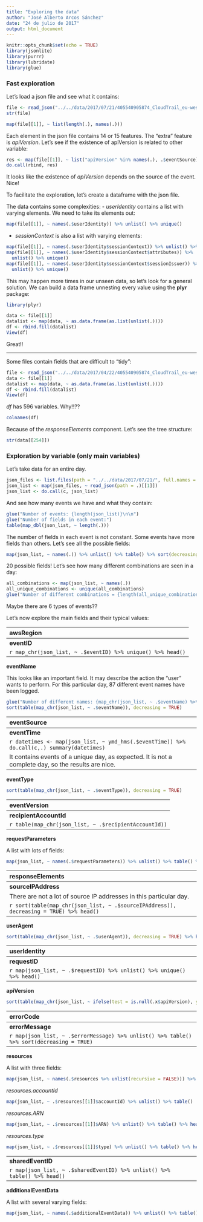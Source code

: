 ```yaml
---
title: "Exploring the data"
author: "José Alberto Arcos Sánchez"
date: "24 de julio de 2017"
output: html_document
---
```


```r
knitr::opts_chunk$set(echo = TRUE)
library(jsonlite)
library(purrr)
library(lubridate)
library(glue)
```


### Fast exploration


Let's load a json file and see what it contains:

```r
file <- read_json("../../data/2017/07/21/405540905874_CloudTrail_eu-west-1_20170721T0000Z_toFMCcKusnum4iUt.json")
str(file)
```

```r
map(file[[1]], ~ list(length(.), names(.)))
```

Each element in the json file contains 14 or 15 features. The "extra" feature is *apiVersion*. Let's see if the existence of apiVersion is related to other variable:

```r
res <- map(file[[1]], ~ list("apiVersion" %in% names(.), .$eventSource))
do.call(rbind, res)
```

It looks like the existence of *apiVersion* depends on the source of the event. Nice!

To facilitate the exploration, let's create a dataframe with the json file.

The data contains some complexities:
- *userIdentity* contains a list with varying elements. We need to take its elements out:

```r
map(file[[1]], ~ names(.$userIdentity)) %>% unlist() %>% unique()
```

- *sessionContext* is also a list with varying elements:

```r
map(file[[1]], ~ names(.$userIdentity$sessionContext)) %>% unlist() %>% unique()
map(file[[1]], ~ names(.$userIdentity$sessionContext$attributes)) %>% 
  unlist() %>% unique()
map(file[[1]], ~ names(.$userIdentity$sessionContext$sessionIssuer)) %>% 
  unlist() %>% unique()
```

This may happen more times in our unseen data, so let's look for a general solution. We can build a data frame unnesting every value using the **plyr** package:

```r
library(plyr)

data <- file[[1]]
datalist <- map(data, ~ as.data.frame(as.list(unlist(.))))
df <- rbind.fill(datalist)
View(df)
```

Great!! 

--------------------------------------------------------------------------------

Some files contain fields that are difficult to "tidy":

```r
file <- read_json("../../data/2017/04/22/405540905874_CloudTrail_eu-west-1_20170422T0000Z_EdBbEouphu5PwnGH.json")
data <- file[[1]]
datalist <- map(data, ~ as.data.frame(as.list(unlist(.))))
df <- rbind.fill(datalist)
View(df)
```

*df* has 596 variables. Why!!??

```r
colnames(df)
```

Because of the *responseElements* component. Let's see the tree structure:

```r
str(data[[254]])
```


### Exploration by variable (only main variables)

Let's take data for an entire day.

```r
json_files <- list.files(path = "../../data/2017/07/21/", full.names = TRUE)
json_list <- map(json_files, ~ read_json(path = .)[[1]])
json_list <- do.call(c, json_list)
```

And see how many events we have and what they contain:

```r
glue("Number of events: {length(json_list)}\n\n")
glue("Number of fields in each event:")
table(map_dbl(json_list, ~ length(.)))
```

The number of fields in each event is not constant. Some events have more fields than others.
Let's see all the possible fields:

```r
map(json_list, ~ names(.)) %>% unlist() %>% table() %>% sort(decreasing = TRUE)
```

20 possible fields! Let's see how many different combinations are seen in a day:

```r
all_combinations <- map(json_list, ~ names(.))
all_unique_combinations <- unique(all_combinations)
glue("Number of different combinations = {length(all_unique_combinations)}")
```

Maybe there are 6 types of events??


Let's now explore the main fields and their typical values:

--------------------------------------------------------------------------------
**awsRegion**

```r
table(map_chr(json_list, ~ .$awsRegion))
```


--------------------------------------------------------------------------------
**eventID**

```r
map_chr(json_list, ~ .$eventID) %>% unique() %>% head()
```


--------------------------------------------------------------------------------
**eventName**

This looks like an important field. It may describe the action the "user" wants to perform. For this particular day, 87 different event names have been logged.

```r
glue("Number of different names: {map_chr(json_list, ~ .$eventName) %>% unique() %>% length()}")
sort(table(map_chr(json_list, ~ .$eventName)), decreasing = TRUE)
```


--------------------------------------------------------------------------------
**eventSource**

There are 36 different sources in this particular day.

```r
sort(table(map_chr(json_list, ~ .$eventSource)), decreasing = TRUE)
```

The most frequent one in *ec2.amazonaws.com* followed by *dynamodb.amazonaws.com* and *s3.amazonaws.com*.


--------------------------------------------------------------------------------
**eventTime**

```r
datetimes <- map(json_list, ~ ymd_hms(.$eventTime)) %>% do.call(c,.)
summary(datetimes)
```

It contains events of a unique day, as expected. It is not a complete day, so the results are nice.


--------------------------------------------------------------------------------
**eventType**

```r
sort(table(map_chr(json_list, ~ .$eventType)), decreasing = TRUE)
```


--------------------------------------------------------------------------------
**eventVersion**

There are at least two event versions:

```r
table(map_chr(json_list, ~ .$eventVersion))
```

The 1.05 version is much more frequent.


--------------------------------------------------------------------------------
**recipientAccountId**

```r
table(map_chr(json_list, ~ .$recipientAccountId))
```


--------------------------------------------------------------------------------
**requestParameters**

A list with lots of fields:

```r
map(json_list, ~ names(.$requestParameters)) %>% unlist() %>% table() %>% sort(decreasing = TRUE) %>% head(n = 10)
```

--------------------------------------------------------------------------------
**responseElements**

A list with lots of fields:

```r
map(json_list, ~ names(.$responseElements)) %>% unlist() %>% table() %>% sort(decreasing = TRUE) %>% head(n = 10)
```


--------------------------------------------------------------------------------
**sourceIPAddress**

There are not a lot of source IP addresses in this particular day.

```r
sort(table(map_chr(json_list, ~ .$sourceIPAddress)), decreasing = TRUE) %>% head()
```


--------------------------------------------------------------------------------
**userAgent**

```r
sort(table(map_chr(json_list, ~ .$userAgent)), decreasing = TRUE) %>% head()
```

--------------------------------------------------------------------------------
**userIdentity**

This field is a list with several (and changing) subfields:

```r
sort(table(map(json_list, ~ names(.x$userIdentity)) %>% unlist()), decreasing = TRUE)
```


*type*

```r
sort(table(map_chr(json_list, ~ .x$userIdentity$type)), decreasing = TRUE)
```


*accountId*

```r
sort(table(map(json_list, ~ .x$userIdentity$accountId) %>% unlist()), decreasing = TRUE)
```


*principalId*

```r
sort(table(map(json_list, ~ .x$userIdentity$accountId) %>% unlist()), decreasing = TRUE)
```


*arn*

```r
sort(table(map(json_list, ~ .x$userIdentity$arn) %>% unlist()), decreasing = TRUE)
```


*accessKeyId*

```r
sort(table(map(json_list, ~ .x$userIdentity$accessKeyId) %>% unlist()), decreasing = TRUE)
```


*sessionContext*

It is a list with 2 fields:

```r
sort(table(map(json_list, ~ names(.x$userIdentity$sessionContext)) %>% unlist()), decreasing = TRUE)
```

*sessionContext.attributes*

```r
sort(table(map(json_list, ~ names(.x$userIdentity$sessionContext$attributes)) %>% unlist()), decreasing = TRUE)
```

mfaAuthenticated >> (TRUE/FALSE)
creationDate >> date :)

*sessionContext.sessionIssuer*

```r
sort(table(map(json_list, ~ names(.x$userIdentity$sessionContext$sessionIssuer)) %>% unlist()), decreasing = TRUE)
```


*userName*

```r
sort(table(map(json_list, ~ .x$userIdentity$userName) %>% unlist()), decreasing = TRUE)
```


*invokedBy*

```r
sort(table(map(json_list, ~ .x$userIdentity$invokedBy) %>% unlist()), decreasing = TRUE)
```








--------------------------------------------------------------------------------
**requestID**

```r
map(json_list, ~ .$requestID) %>% unlist() %>% unique() %>% head()
```


--------------------------------------------------------------------------------
**apiVersion**

```r
sort(table(map_chr(json_list, ~ ifelse(test = is.null(.x$apiVersion), yes = "unknown", no = .x$apiVersion))), decreasing = TRUE)
```

--------------------------------------------------------------------------------
**errorCode**

```r
map(json_list, ~ .$errorCode) %>% unlist() %>% table() %>% sort(decreasing = TRUE)
```

--------------------------------------------------------------------------------
**errorMessage**

```r
map(json_list, ~ .$errorMessage) %>% unlist() %>% table() %>% sort(decreasing = TRUE)
```

--------------------------------------------------------------------------------
**resources**

A list with three fields:

```r
map(json_list, ~ names(.$resources %>% unlist(recursive = FALSE))) %>% unlist() %>% table()
```


*resources.accountId*

```r
map(json_list, ~ .$resources[[1]]$accountId) %>% unlist() %>% table()
```


*resources.ARN*

```r
map(json_list, ~ .$resources[[1]]$ARN) %>% unlist() %>% table() %>% head()
```


*resources.type*

```r
map(json_list, ~ .$resources[[1]]$type) %>% unlist() %>% table() %>% head()
```

--------------------------------------------------------------------------------
**sharedEventID**

```r
map(json_list, ~ .$sharedEventID) %>% unlist() %>% table() %>% head()
```


--------------------------------------------------------------------------------
**additionalEventData**

A list with several varying fields:

```r
map(json_list, ~ names(.$additionalEventData)) %>% unlist() %>% table()
```